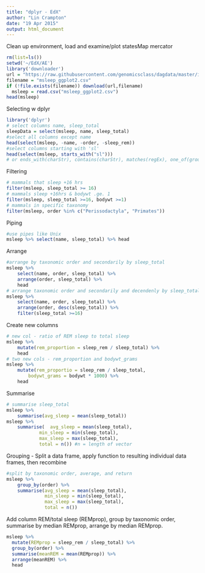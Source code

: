 ```yaml
---
title: "dplyr - EdX"
author: "Lin Crampton"
date: "19 Apr 2015"
output: html_document
---
```

Clean up environment, load and examine/plot statesMap mercator 
```r
rm(list=ls())
setwd('~/EdX/AE')
library('downloader')
url = "https://raw.githubusercontent.com/genomicsclass/dagdata/master/inst/extdata/msleep_ggplot2.csv"
filename = "msleep_ggplot2.csv"
if (!file.exists(filename)) download(url,filename)
  msleep = read.csv("msleep_ggplot2.csv")
head(msleep)
```
Selecting w dplyr
```r
library('dplyr')
# select columns name, sleep_total
sleepData = select(msleep, name, sleep_total)
#select all columns except name
head(select(msleep, -name, -order, -sleep_rem))
#select columns starting with 'sl'
head(select(msleep, starts_with("sl"))) 
# or ends_with(charStr), contains(charStr), matches(regEx), one_of(groupOfNames)
```
Filtering
```r
# mammals that sleep +16 hrs
filter(msleep, sleep_total >= 16) 
# mammals sleep +16hrs & bodywt .ge. 1
filter(msleep, sleep_total >=16, bodywt >=1)
# mammals in specific taxonomy
filter(msleep, order %in% c("Perissodactyla", "Primates"))
```
Piping
```r
#use pipes like Unix
msleep %>% select(name, sleep_total) %>% head
```
Arrange 
```r
#arrange by taxonomic order and secondarily by sleep_total
msleep %>%
	select(name, order, sleep_total) %>%
	arrange(order, sleep_total) %>%
	head
# arrange taxonomic order and secondarily and decendenly by sleep_total and take only slep_total ~16
msleep %>%
	select(name, order, sleep_total) %>%
	arrange(order, desc(sleep_total)) %>%
	filter(sleep_total >=16)
```
Create new columns
```r
# new col - ratio of REM sleep to total sleep
msleep %>%
	mutate(rem_proportion = sleep_rem / sleep_total) %>%
	head
# two new cols - rem_proportion and bodywt_grams
msleep %>%
	mutate(rem_proportio = sleep_rem / sleep_total,
		bodywt_grams = bodywt * 1000) %>%
	head
```
Summarise
```r
# summarise sleep_total
msleep %>%
	summarise(avg_sleep = mean(sleep_total))
msleep %>%
	summarise(	avg_sleep = mean(sleep_total),
			min_sleep = min(sleep_total),
			max_sleep = max(sleep_total),
			total = n()) #n = length of vector
```
Grouping - Split a data frame, apply function to resulting individual data frames, then recombine
```r
#split by taxonomic order, average, and return
msleep %>% 
    group_by(order) %>%
    summarise(avg_sleep = mean(sleep_total), 
              min_sleep = min(sleep_total), 
              max_sleep = max(sleep_total),
              total = n())
```
Add column REM/total sleep (REMprop), group by taxonomic order, summarise by median REMprop, arrange by median REMprop.
```r
msleep %>%
  mutate(REMprop = sleep_rem / sleep_total) %>%
  group_by(order) %>%
  summarise(meanREM = mean(REMprop)) %>%
  arrange(meanREM) %>%
  head
```